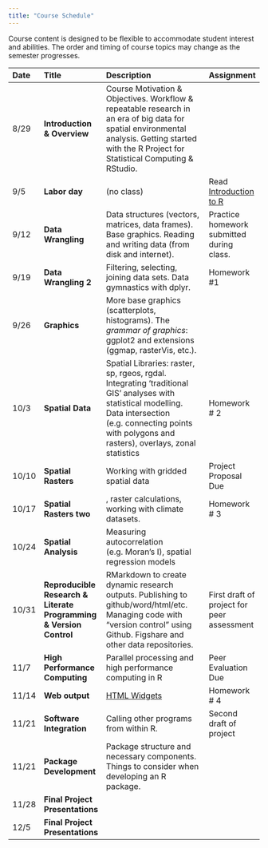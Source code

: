 ```yaml
---
title: "Course Schedule"
---
```


Course content is designed to be flexible to accommodate student interest and abilities.  The order and timing of course topics may change as the semester progresses.  

| Date    |  Title   | Description |  Assignment |
|:--|:--|:----------------------------------------|:------------|
| 8/29    | **Introduction & Overview** | Course Motivation & Objectives. Workflow & repeatable research in an era of big data for spatial environmental analysis. Getting started with the R Project for Statistical Computing & RStudio.|   |
| 9/5 | **Labor day** | (no class)   | Read [Introduction to R](https://cran.r-project.org/doc/contrib/Torfs+Brauer-Short-R-Intro.pdf) |
| 9/12 | **Data Wrangling ** | Data structures (vectors, matrices, data frames). Base graphics. Reading and writing data (from disk and internet). |  Practice homework submitted during class. |
| 9/19 | **Data Wrangling 2** | Filtering, selecting, joining data sets. Data gymnastics with dplyr. |  Homework #1  |
| 9/26 | **Graphics** | More base graphics (scatterplots, histograms).  The _grammar of graphics_: ggplot2 and extensions (ggmap, rasterVis, etc.). |  |
| 10/3 | **Spatial Data** | Spatial Libraries: raster, sp, rgeos, rgdal. Integrating ‘traditional GIS’ analyses with statistical modelling.  Data intersection (e.g. connecting points with polygons and rasters), overlays, zonal statistics | Homework # 2 |
| 10/10 | **Spatial Rasters** | Working with gridded spatial data | Project Proposal Due |
| 10/17 | **Spatial Rasters two** | , raster calculations, working with climate datasets.  | Homework # 3    |
| 10/24 | **Spatial Analysis** | Measuring autocorrelation (e.g. Moran’s I), spatial regression models | |
| 10/31 | **Reproducible Research & Literate Programming & Version Control** | RMarkdown to create dynamic research outputs.  Publishing to github/word/html/etc. Managing code with “version control" using Github. Figshare and other data repositories. | First draft of project for peer assessment  |
| 11/7 | **High Performance Computing** | Parallel processing and high performance computing in R  |  Peer Evaluation Due  |
| 11/14 | **Web output** | [HTML Widgets](http://www.htmlwidgets.org) | Homework # 4 |
| 11/21 | **Software Integration** | Calling other programs from within R. | Second draft of project |
| 11/21 |  **Package Development** |  Package structure and necessary components.  Things to consider when developing an R package. |  |
| 11/28 | **Final Project Presentations** | | |
| 12/5  | **Final Project Presentations** | | |